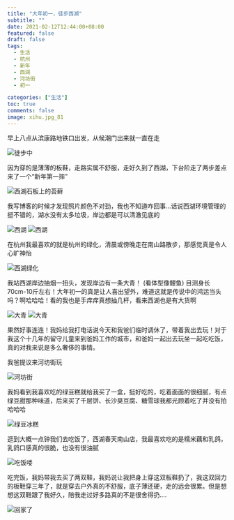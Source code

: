 ```yaml
---
title: "大年初一，徒步西湖"
subtitle: ""
date: 2021-02-12T12:44:00+08:00
featured: false
draft: false
tags:
  - 生活
  - 杭州
  - 新年
  - 西湖
  - 河坊街
  - 初一

categories: ["生活"]
toc: true
comments: false
image: xihu.jpg_81
---
```


早上八点从滨康路地铁口出发，从候潮门出来就一直在走

<Img src="tubuzhong.jpeg" alt="徒步中" />

因为穿的是薄薄的板鞋，走路实属不舒服，走好久到了西湖，下台阶走了两步差点来了一个“新年第一摔”

<Img src="xihutianxian.jpeg" alt="西湖石板上的苔藓" />

我写博客的时候才发现照片颜色不对劲，我也不知道咋回事...话说西湖环境管理的挺不错的，湖水没有太多垃圾，岸边都是可以清澈见底的

<Img src="xihu.jpeg" alt="西湖" />

<Img src="gjcnm.JPG" alt="西湖" />

在杭州我最喜欢的就是杭州的绿化，清晨或傍晚走在南山路散步，那感觉真是令人心旷神怡

<Img src="shumu.jpeg" alt="西湖绿化" caption="short" />

我站西湖岸边抽烟一扭头，发现岸边有一条大青！ (看体型像鲤鱼)  目测身长70cm-10斤左右！大年初一的真是让人喜出望外，难道这就是传说中的鸿运当头吗？啊哈哈哈！看的我也是手痒痒真想抽几杆，看来西湖也是有大货啊

<Img src="qingyu1.jpeg" alt="大青" />

<Img src="qingyu2.jpeg" alt="大青" />

果然好事连连！我妈给我打电话说今天和我爸们临时调休了，带着我出去玩！对于我这个十几年的留守儿童来到爸妈工作的城市，和爸妈一起出去玩坐一起吃吃饭，真的对我来说是多么奢侈的事情。

我爸提议来河坊街玩

<Img src="hefangjie.jpeg" alt="河坊街" />

我妈看到我喜欢吃的绿豆糕就给我买了一盒，挺好吃的，吃着面面的很细腻，有点绿豆甜那种味道，后来买了千层饼、长沙臭豆腐、糖雪球我都光顾着吃了并没有拍哈哈哈

<Img src="lvdoubinggan.jpeg" alt="绿豆冰糕" />

逛到大概一点钟我们去吃饭了，西湖春天南山店，我最喜欢吃的是糯米藕和乳鸽，乳鸽口感真的很脆，也没有很油腻

<Img src="chifan.jpeg" alt="吃饭喽" />

吃完饭，我妈带我去买了两双鞋，我妈说让我把身上穿这双板鞋扔了，我这双回力的板鞋穿三年了，就是穿去户外真的不舒服，底子薄还硬，走的远会很累。但是想想这双鞋跟了我好久，陪我走过好多路真的不是很舍得扔....

<Img src="huijia.jpeg" alt="回家了" />